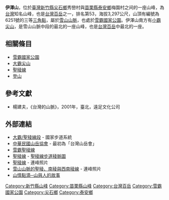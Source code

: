 {{Infobox Mountain
| 名稱        = 伊澤山
| 照片        = 
| 照片說明    = 
| 海拔        = {{convert|3297|m|ft|0}}
| listing = [[台灣百岳|台灣百岳]]
| 位置        = {{TWN}}[[苗栗縣|苗栗縣]]、[[新竹縣|新竹縣]]
| 山脈        = [[雪山山脈|雪山山脈]]
| prominence    ={{convert|56|m|ft|0}}
| coordinates = {{coord|24|28|12|N|121|14|39|E|type:mountain_region:TW|display=inline,title}}
| 地形圖      = 
| 類別        = 
| 年齡        = 
| 最近噴發    = 
| 首次登頂    =
| 最容易的攀登路線 =
| pushpin_map = Taiwan
| pushpin_map_caption = 
}}

'''伊澤山'''，位於[[臺灣|臺灣]][[新竹縣|新竹縣]][[尖石鄉|尖石鄉]]秀巒村與[[苗栗縣|苗栗縣]][[泰安鄉|泰安鄉]]梅園村之间的一座山峰，為[[台灣|台灣]]知名山峰，也是[[台灣百岳|台灣百岳]]之一，排名第53，海拔3,297公尺，山頂有編號為 6251號的三等[[三角點|三角點]]，屬於[[雪山山脈|雪山山脈]]，也處於[[雪霸國家公園|雪霸國家公園]]。伊澤山南方有[[小霸尖山|小霸尖山]]，是雪山山脈中段的最北的一座山峰，也是[[台灣百岳|台灣百岳]]中最北的一座。

==相關條目==
* [[雪霸國家公園|雪霸國家公園]]
* [[大霸尖山|大霸尖山]]
* [[聖稜線|聖稜線]]
* [[登山|登山]]

==參考文獻==
*楊建夫，《台灣的山脈》，2001年，臺北，遠足文化公司

==外部連結==
* [http://trail.forest.gov.tw/NationalTrailSystem/TR_G_01.htm 大霸/聖稜線段] {{Wayback|url=http://trail.forest.gov.tw/NationalTrailSystem/TR_G_01.htm |date=20070808132650 }} - 國家步道系統
* [https://web.archive.org/web/20070414235108/http://www.mountaineering.org.tw/index.asp 中華民國山岳協會] - 最初為「台灣山岳會」
* [https://web.archive.org/web/20070927193452/http://www.beautymountain88.com.tw/snownmountainj/syuebanationparkj1-2.htm 雪霸聖稜線]
* [http://www.ntut.edu.tw/~s8370037/%B3%B7-%B8t%B3%AE.htm 聖稜線] {{Wayback|url=http://www.ntut.edu.tw/~s8370037/%B3%B7-%B8t%B3%AE.htm |date=20210210040820 }} - [http://www.ntut.edu.tw/~s8370037/images/%B8t%B3%AEmap-hl.gif 聖稜線步道稜脈圖] {{Wayback|url=http://www.ntut.edu.tw/~s8370037/images/%B8t%B3%AEmap-hl.gif |date=20210210040712 }}
* [https://web.archive.org/web/20070926212836/http://csm01.csu.edu.tw/0150/49002134/index-12.htm 聖稜線] - 連峰照片
* [https://web.archive.org/web/20070926212842/http://csm01.csu.edu.tw/0150/49002134/index-11-1.htm 雪山山脈的聖稜、南稜與西南稜線] - 連峰照片
* [http://www.tces.chc.edu.tw/alan/taiwan/g/g1/g16.htm 山情點滴─山與人的故事] {{Wayback|url=http://www.tces.chc.edu.tw/alan/taiwan/g/g1/g16.htm |date=20080127144602 }}

{{Taiwan Top 100 Peaks}}

[[Category:新竹縣山峰|Category:新竹縣山峰]]
[[Category:苗栗縣山峰|Category:苗栗縣山峰]]
[[Category:台灣百岳|Category:台灣百岳]]
[[Category:雪霸國家公園|Category:雪霸國家公園]]
[[Category:尖石鄉|Category:尖石鄉]]
[[Category:泰安鄉|Category:泰安鄉]]